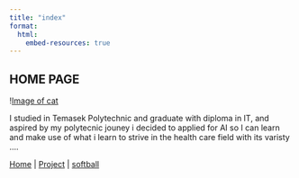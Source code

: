 ```yaml
---
title: "index"
format: 
  html:
    embed-resources: true
---
```


## HOME PAGE

\![Image of cat](imgs/images.jpg)

I studied in Temasek Polytechnic and graduate with diploma in IT, and aspired by my polytecnic jouney i decided to applied for AI so I can learn and make use of what i learn to strive in the health care field with its varisty ....

[Home](index.qmd) \| [Project](project.qmd) \| [softball](softball.qmd)

## 
